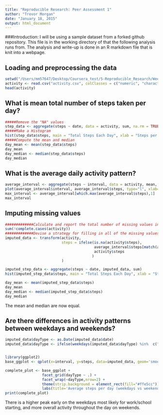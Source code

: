 ```yaml
---
title: "Reproducible Research: Peer Assessment 1"
author: "Trevor Morgan"
date: "January 18, 2015"
output: html_document
---
```


###Introduction:
I will be using a sample dataset from a forked github repository.  This file is in the working directory of that the following analysis runs from.  The analysis and write-up is done in an R markdown file that is knit into a webpage.

## Loading and preprocessing the data
```r
setwd("/Users/mm57647/Desktop/Coursera_test/5-Reproducible_Research/Week2/Peer_Assessment1/RepData_PeerAssessment1")
activity <- read.csv("activity.csv", colClasses = c("numeric", "character", "numeric"))
head(activity)
```

## What is mean total number of steps taken per day?
```r
#####Remove the "NA" values
step_data <- aggregate(steps ~ date, data = activity, sum, na.rm = TRUE)
#####Make a Histogram
hist(step_data$steps, main = "Total Steps Each Day", xlab = "Steps per Day", ylab = "Number of Days", col = "blue")
#####Compute the mean and median
day_mean <- mean(step_data$steps)
day_mean
day_median <- median(step_data$steps)
day_median
```
## What is the average daily activity pattern?
```r
average_interval <- aggregate(steps ~ interval, data = activity, mean, na.rm = TRUE)
plot(average_interval$interval, average_interval$steps, type="l", xlab="Interval", ylab="Number of Steps")
max_interval <- average_interval[which.max(average_interval$steps),1]
max_interval
```

## Imputing missing values
```r
#############Calculate and report the total number of missing values in the dataset (i.e. the total number of rows with NAs)
sum(!complete.cases(activity))
#############Devise a strategy for filling in all of the missing values in the dataset - use the average steps for that interval
imputed_data <- transform(activity,
                          steps = ifelse(is.na(activity$steps),
                                         average_interval$steps[match(activity$interval, average_interval$interval)],
                                         activity$steps
                                        )
                          )

imputed_step_data <- aggregate(steps ~ date, imputed_data, sum)
hist(imputed_step_data$steps, main = "Total Steps Each Day", xlab = "Steps per Day", ylab = "Number of Days", col = "blue")

day_mean <- mean(imputed_step_data$steps)
day_mean
day_median <- median(imputed_step_data$steps)
day_median
```

The mean and median are now equal.

## Are there differences in activity patterns between weekdays and weekends?
```r
imputed_data$dayType <- as.Date(imputed_data$date)
imputed_data$dayType <- ifelse(weekdays(imputed_data$dayType) %in%  c("Saturday", "Sunday"),'weekend','weekday')


library(ggplot2)
base_ggplot <- qplot(x=interval, y=steps, data=imputed_data, geom='smooth', stat='summary', fun.y=mean)

complete_plot <- base_ggplot +
                 facet_grid(dayType ~ .) +
                 facet_wrap(~dayType,nrow=2) +
                 theme(strip.background = element_rect(fill="#ffe5cc")) +
                 labs(title='Average steps per day (weekdays vs weekends')
print(complete_plot)
```

There is a higher peak early on the weekdays most likely for work/school starting, and more overall activity throughout the day on weekends.
